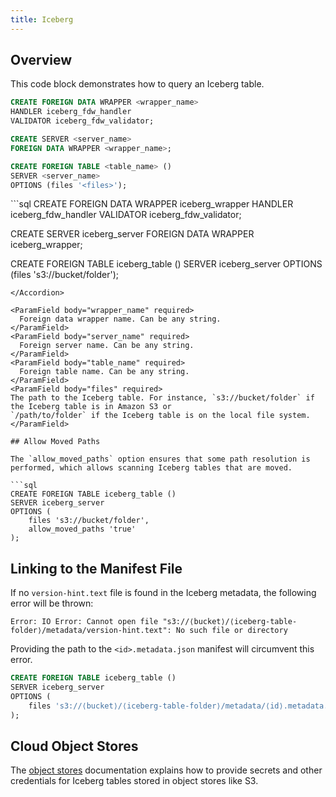 ```yaml
---
title: Iceberg
---
```


## Overview

This code block demonstrates how to query an Iceberg table.

```sql
CREATE FOREIGN DATA WRAPPER <wrapper_name>
HANDLER iceberg_fdw_handler
VALIDATOR iceberg_fdw_validator;

CREATE SERVER <server_name>
FOREIGN DATA WRAPPER <wrapper_name>;

CREATE FOREIGN TABLE <table_name> ()
SERVER <server_name>
OPTIONS (files '<files>');
```

<Accordion title = "Example Usage">
```sql
CREATE FOREIGN DATA WRAPPER iceberg_wrapper
HANDLER iceberg_fdw_handler
VALIDATOR iceberg_fdw_validator;

CREATE SERVER iceberg_server
FOREIGN DATA WRAPPER iceberg_wrapper;

CREATE FOREIGN TABLE iceberg_table ()
SERVER iceberg_server
OPTIONS (files 's3://bucket/folder');

````
</Accordion>

<ParamField body="wrapper_name" required>
  Foreign data wrapper name. Can be any string.
</ParamField>
<ParamField body="server_name" required>
  Foreign server name. Can be any string.
</ParamField>
<ParamField body="table_name" required>
  Foreign table name. Can be any string.
</ParamField>
<ParamField body="files" required>
The path to the Iceberg table. For instance, `s3://bucket/folder` if the Iceberg table is in Amazon S3 or
`/path/to/folder` if the Iceberg table is on the local file system.
</ParamField>

## Allow Moved Paths

The `allow_moved_paths` option ensures that some path resolution is performed, which allows scanning Iceberg tables that are moved.

```sql
CREATE FOREIGN TABLE iceberg_table ()
SERVER iceberg_server
OPTIONS (
    files 's3://bucket/folder',
    allow_moved_paths 'true'
);
````

## Linking to the Manifest File

If no `version-hint.text` file is found in the Iceberg metadata, the following error will be thrown:

```
Error: IO Error: Cannot open file "s3://⟨bucket⟩/⟨iceberg-table-folder⟩/metadata/version-hint.text": No such file or directory
```

Providing the path to the `<id>.metadata.json` manifest will circumvent this error.

```sql
CREATE FOREIGN TABLE iceberg_table ()
SERVER iceberg_server
OPTIONS (
    files 's3://⟨bucket⟩/⟨iceberg-table-folder⟩/metadata/⟨id⟩.metadata.json',
);
```

## Cloud Object Stores

The [object stores](/integrations/object_stores) documentation explains how to provide secrets and other credentials for
Iceberg tables stored in object stores like S3.
